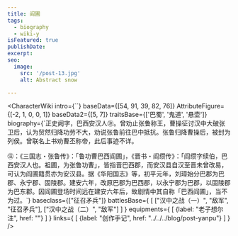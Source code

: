 ```yaml
---
title: 阎圃
tags:
  - biography
  - wiki-y
isFeatured: true
publishDate:
excerpt:
seo:
  image:
    src: '/post-13.jpg'
    alt: Abstract snow

---
```



<CharacterWiki
  intro={``}
  baseData={[54, 91, 39, 82, 76]}
  AttributeFigure={[-2, 1, 0, 0, 1]}
  baseData2={[5, 7]}
  traitsBase={['巴蜀', '鬼道', '悬壶']}
  biography={`正史阙字，巴西安汉人㊟。曾劝止张鲁称王，曹操征讨汉中大破张卫后，认为贸然归降功劳不大，劝说张鲁前往巴中抵抗。张鲁归降曹操后，被封为列侯。曾联名上书劝曹丕称帝，此后事迹不详。

㊟：《三国志・张鲁传》：「鲁功曹巴西阎圃」，《晋书・阎缵传》：「阎缵字续伯，巴西安汉人也。祖圃，为张鲁功曹」，皆指晋巴西郡，而安汉县自汉至晋未曾改易，可认为阎圃籍贯亦为安汉县。据《华阳国志》等，初平元年，刘璋始分巴郡为巴郡、永宁郡、固陵郡。建安六年，改原巴郡为巴西郡，以永宁郡为巴郡，以固陵郡为巴东郡。因阎圃登场时间远在建安六年后，故剧情中其自称「巴西阎圃」，当不为过。`}
  baseclass={["征召矛兵"]}
  battlesBase={
    [
      ["汉中之战（一）", "敌军", "征召矛兵"],
      ["汉中之战（二）", "敌军"]
    ]
  }
  equipments={
    [
      {label: "老子想尔注", href: ""}
    ]
  }
  links={
    [
      {label: "创作手记", href: "../../../blog/post-yanpu"}
    ]
  }
/>
